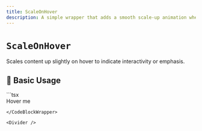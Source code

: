 ```yaml
---
title: ScaleOnHover
description: A simple wrapper that adds a smooth scale-up animation when hovered.
---
```



# `ScaleOnHover`

Scales content up slightly on hover to indicate interactivity or emphasis.

<Divider />

## 🚀 Basic Usage

<CodeBlockWrapper language="tsx">
  ```tsx
  <ScaleOnHover>
    <div className="p-6 bg-surface rounded">Hover me</div>
  </ScaleOnHover>

```
</CodeBlockWrapper>

<Divider />
```
